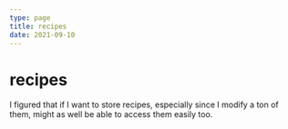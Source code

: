```yaml
---
type: page
title: recipes
date: 2021-09-10
---
```


# recipes

I figured that if I want to store recipes, especially since I modify a ton of them, might as well be able to access them easily too.